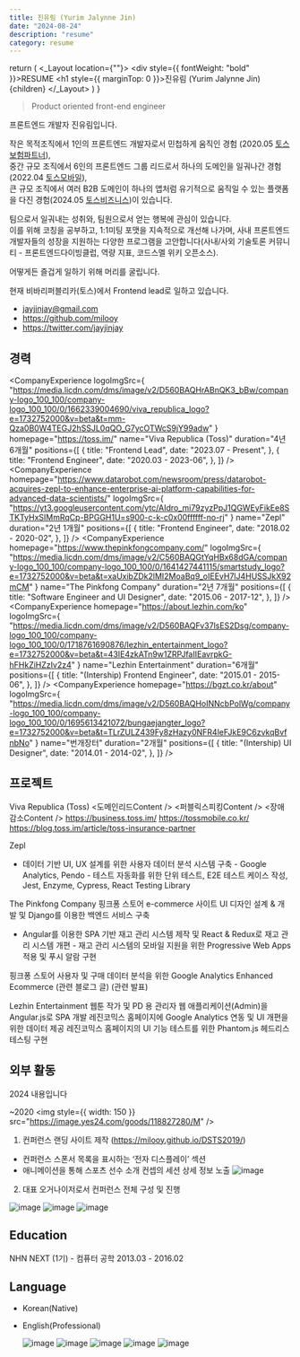 ```yaml
---
title: 진유림 (Yurim Jalynne Jin)
date: "2024-08-24"
description: "resume"
category: resume
---
```



  return (
    <_Layout location={""}>
      <div style={{ fontWeight: "bold" }}>RESUME</div>
      <h1 style={{ marginTop: 0 }}>진유림 (Yurim Jalynne Jin)</h1>
      {children}
    </_Layout>
  )
}



> Product oriented front-end engineer

프론트엔드 개발자 진유림입니다.<br/>

작은 목적조직에서 1인의 프론트엔드 개발자로서 민첩하게 움직인 경험 <SmallItalic>(2020.05 <a href="https://blog.toss.im/article/toss-insurance-partner" target="_blank">토스보험파트너</a>)</SmallItalic>,<br/>
중간 규모 조직에서 6인의 프론트엔드 그룹 리드로서 하나의 도메인을 일궈나간 경험<SmallItalic>(2022.04 <a href="https://tossmobile.co.kr/" target="_blank">토스모바일</a>)</SmallItalic>,<br/>
큰 규모 조직에서 여러 B2B 도메인이 하나의 앱처럼 유기적으로 움직일 수 있는 플랫폼을 다진 경험<SmallItalic>(2024.05 <a href="https://business.toss.im/" target="_blank">토스비즈니스</a>)</SmallItalic>이 있습니다.

팀으로서 일궈내는 성취와, 팀원으로서 얻는 행복에 관심이 있습니다.<br/>
이를 위해 코칭을 공부하고, 1:1미팅 포맷을 지속적으로 개선해 나가며, 사내 프론트엔드 개발자들의 성장을 지원하는 다양한 프로그램을 고안합니다<SmallItalic>(사내/사외 기술토론 커뮤니티 - 프론트엔드다이빙클럽, 역량 지표, 코드스멜 위키 오픈소스)</SmallItalic>.

어떻게든 즐겁게 일하기 위해 머리를 굴립니다.

현재 비바리퍼블리카(토스)에서 Frontend lead로 일하고 있습니다.

- jayjinjay@gmail.com
- https://github.com/milooy
- https://twitter.com/jayjinjay

## 경력

<CompanyExperience
  logoImgSrc={
    "https://media.licdn.com/dms/image/v2/D560BAQHrABnQK3_bBw/company-logo_100_100/company-logo_100_100/0/1662339004690/viva_republica_logo?e=1732752000&v=beta&t=mm-Qza0B0W4TEGJ2hSSJL0qQO_G7ycOTWcS9jY99adw"
  }
  homepage="https://toss.im/"
  name="Viva Republica (Toss)"
  duration="4년 6개월"
  positions={[
    {
      title: "Frontend Lead",
      date: "2023.07 - Present",
    },
    {
      title: "Frontend Engineer",
      date: "2020.03 - 2023-06",
    },
  ]}
/>
<CompanyExperience
  homepage="https://www.datarobot.com/newsroom/press/datarobot-acquires-zepl-to-enhance-enterprise-ai-platform-capabilities-for-advanced-data-scientists/"
  logoImgSrc={
    "https://yt3.googleusercontent.com/ytc/AIdro_mi79zyzPpJ1QGWEyFikEe8STKTyHxSIMmRqCp-BPGGH1U=s900-c-k-c0x00ffffff-no-rj"
  }
  name="Zepl"
  duration="2년 1개월"
  positions={[
    {
      title: "Frontend Engineer",
      date: "2018.02 - 2020-02",
    },
  ]}
/>
<CompanyExperience
  homepage="https://www.thepinkfongcompany.com/"
  logoImgSrc={
    "https://media.licdn.com/dms/image/v2/C560BAQGtYqHBx68dGA/company-logo_100_100/company-logo_100_100/0/1641427441115/smartstudy_logo?e=1732752000&v=beta&t=xaUxibZDk2lMI2MoaBq9_oIEEvH7lJ4HUSSJkX92mCM"
  }
  name="The Pinkfong Company"
  duration="2년 7개월"
  positions={[
    {
      title: "Software Engineer and UI Designer",
      date: "2015.06 - 2017-12",
    },
  ]}
/>
<CompanyExperience
  homepage="https://about.lezhin.com/ko"
  logoImgSrc={
    "https://media.licdn.com/dms/image/v2/D560BAQFv37lsES2Dsg/company-logo_100_100/company-logo_100_100/0/1718761690876/lezhin_entertainment_logo?e=1732752000&v=beta&t=43IE4zkATn9w1ZRPJfaIIEavrpkG-hFHkZiHZzIv2z4"
  }
  name="Lezhin Entertainment"
  duration="6개월"
  positions={[
    {
      title: "(Intership) Frontend Engineer",
      date: "2015.01 - 2015-06",
    },
  ]}
/>
<CompanyExperience
  homepage="https://bgzt.co.kr/about"
  logoImgSrc={
    "https://media.licdn.com/dms/image/v2/D560BAQHoINNcbPolWg/company-logo_100_100/company-logo_100_100/0/1695613421072/bungaejangter_logo?e=1732752000&v=beta&t=TLrZULZ439Fy8zHazy0NFR4leFJkE9C6zvkqBvfnbNo"
  }
  name="번개장터"
  duration="2개월"
  positions={[
    {
      title: "(Intership) UI Designer",
      date: "2014.01 - 2014-02",
    },
  ]}
/>

## 프로젝트

<SubHeading>Viva Republica (Toss)</SubHeading>
<Collapsible title="[Core value] 여러 팀을 넘나들며 조율하는 도메인의 기술적 리드">
  <도메인리드Content />
</Collapsible>
<Collapsible title="[Core value] 나만의 F-lead 방식 정립 - 부드러운 리더십을 통한 구성원 발전 및 회사 목표와의 조화">
  <FLeadContent />
</Collapsible>
<Collapsible title="[Core value] 채용 및 브랜딩을 위한 퍼블릭 스피킹에서 가장 먼저 찾는 개발자">
  <퍼블릭스피킹Content />
</Collapsible>
<Collapsible title="[문제 해결] 장애의 근본적인 차단과 CS감소를 위한 액션">
  <장애감소Content />
</Collapsible>
<Collapsible title="[서비스 개발] 토스비즈니스">
  https://business.toss.im/
</Collapsible>
<Collapsible title="[서비스 개발] 토스모바일">
  https://tossmobile.co.kr/
</Collapsible>
<Collapsible title="[서비스 개발] 토스보험">
  https://blog.toss.im/article/toss-insurance-partner
</Collapsible>

<SubHeading>Zepl</SubHeading>
<Collapsible title="[서비스 개발] 데이터 사이언티스트 대상 React 웹 애플리케이션 전체 리뉴얼 및 유지보수">
  <ZeplContent />
</Collapsible>
<Collapsible title="오픈소스 컨트리뷰션: Apache Zeppelin"></Collapsible>
<Collapsible title="사용자 데이터 분석 시스템 및 자동화 테스트 시스템 구축">
  - 데이터 기반 UI, UX 설계를 위한 사용자 데이터 분석 시스템 구축 - Google
  Analytics, Pendo - 테스트 자동화를 위한 단위 테스트, E2E 테스트 케이스 작성,
  Jest, Enzyme, Cypress, React Testing Library
</Collapsible>

<SubHeading>The Pinkfong Company</SubHeading>
<Collapsible title="핑크퐁 스토어 E-commerce 사이트 UI 디자인, 서버, 프론트 개발">
  핑크퐁 스토어 e-commerce 사이트 UI 디자인 설계 & 개발 및 Django를 이용한
  백엔드 서비스 구축
</Collapsible>
<Collapsible title="재고 관리 시스템 제작 및 개편, PWA로 모바일 푸시 알람 시스템 구축">
  - Angular를 이용한 SPA 기반 재고 관리 시스템 제작 및 React & Redux로 재고 관리
  시스템 개편 - 재고 관리 시스템의 모바일 지원을 위한 Progressive Web Apps 적용
  및 푸시 알람 구현
</Collapsible>
<Collapsible title="사용자 데이터 분석 시스템 구축 (Product analytics)">
  핑크퐁 스토어 사용자 및 구매 데이터 분석을 위한 Google Analytics Enhanced
  Ecommerce (관련 블로그 글) (관련 발표)
</Collapsible>

<SubHeading>Lezhin Entertainment</SubHeading>
<Collapsible title="관리자 웹 애플리케이션 SPA 개발">
  웹툰 작가 및 PD 용 관리자 웹 애플리케이션(Admin)을 Angular.js로 SPA 개발
</Collapsible>
<Collapsible title="사용자 데이터 분석 시스템 구축 (Product analytics)">
  레진코믹스 홈페이지에 Google Analytics 연동 및 UI 개편을 위한 데이터 제공
</Collapsible>
<Collapsible title="End to end 테스트 자동화">
  레진코믹스 홈페이지의 UI 기능 테스트를 위한 Phantom.js 헤드리스 테스팅 구현
</Collapsible>

## 외부 활동

<SubHeading>2024</SubHeading>
<Collapsible title="[개인 프로젝트] Shoot: Goal management system">
  내용입니다
</Collapsible>

<SubHeading>~2020</SubHeading>
<Collapsible title="[집필] 팀 개발을 위한 Git & GitHub 시작하기(2020.01.02), 한빛미디어">
  <img style={{ width: 150 }} src="https://image.yes24.com/goods/118827280/M" />
</Collapsible>
<Collapsible title="[컨퍼런스 개최] Data Science is a Team Sports">
1. 컨퍼런스 랜딩 사이트 제작 (https://milooy.github.io/DSTS2019/)

- 컨퍼런스 스폰서 목록을 표시하는 ‘전자 디스플레이’ 섹션
- 애니메이션을 통해 스포츠 선수 소개 컨셉의 세션 상세 정보 노출
  <img
    alt="image"
    src="https://milooy.wordpress.com/wp-content/uploads/2019/12/dsts.gif"
  />

2.  대표 오거나이저로서 컨퍼런스 전체 구성 및 진행

<img alt="image" src="/assets/resume/dsts.png" />

</Collapsible>
<Collapsible
  title="[발표] 삼성전자 키노트, 공개 SW 컨퍼런스 기조 연설 외 Facebook, IBM, 고려대 등 다수 기술 강연" >
  <Gallary>
  <img alt="image" src="/assets/resume/hanoi.png" />
  <img alt="image" src="/assets/resume/soscon.png" />
  </Gallary>
</Collapsible>

## Education

NHN NEXT (1기) - 컴퓨터 공학 2013.03 - 2016.02

## Language

- Korean(Native)
- English(Professional)

  <Collapsible title="Zepl 회사에서 다국적 팀원들과 2년간 영어로 일한 경험이 있습니다.">
    <Gallary>
      <img alt="image" src="/assets/resume/zepl.png" />
      <img alt="image" src="/assets/resume/zepl2.png" />
    </Gallary>
  </Collapsible>
  <Collapsible title="Facebook Developer Circle활동을 하며 다국적 매니저들과 영어로 커뮤니티를 매니징 한 경험이 있습니다">
    <Gallary>
      <img alt="image" src="/assets/resume/f5.png" />
      <img alt="image" src="/assets/resume/devc2.png" />
      <img alt="image" src="/assets/resume/devc.png" />
    </Gallary>
  </Collapsible>
